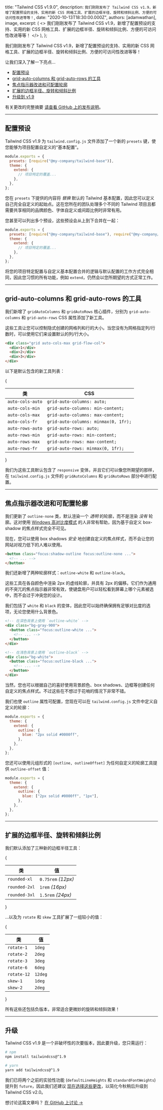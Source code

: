 
  title: "Tailwind CSS v1.9.0",
  description: `我们刚刚发布了 Tailwind CSS v1.9，新增了配置预设的支持、实用的新 CSS 网格工具、扩展的边框半径、旋转和倾斜比例、方便的可访问性改进等等！`,
  date: "2020-10-13T18:30:00.000Z",
  authors: [adamwathan],
  image,
  excerpt: (
    <>
      我们刚刚发布了 Tailwind CSS v1.9，新增了配置预设的支持、实用的新 CSS 网格工具、扩展的边框半径、旋转和倾斜比例、方便的可访问性改进等等！
    </>
  ),
};

我们刚刚发布了 Tailwind CSS v1.9，新增了配置预设的支持、实用的新 CSS 网格工具、扩展的边框半径、旋转和倾斜比例、方便的可访问性改进等等！

让我们深入了解一下亮点...

- [配置预设](#配置预设)
- [grid-auto-columns 和 grid-auto-rows 的工具](#grid-auto-columns和grid-auto-rows的工具)
- [焦点指示器改进和可配置轮廓](#焦点指示器改进和可配置轮廓)
- [扩展的边框半径、旋转和倾斜比例](#扩展的边框半径-旋转和倾斜比例)
- [升级到 v1.9](#升级)

有关更改的完整摘要 [请查看 GitHub 上的发布说明](https://github.com/tailwindlabs/tailwindcss/releases/tag/v1.9.0)。

---

## 配置预设

Tailwind CSS v1.9 为 `tailwind.config.js` 文件添加了一个新的 `presets` 键，使您能够为项目配置自定义的“基本配置”。

```js
module.exports = {
  presets: [require("@my-company/tailwind-base")],
  theme: {
    extend: {
      // 项目特定的覆盖...
    },
  },
};
```

您在 `presets` 下提供的内容将 _替换_ 默认的 Tailwind 基本配置，因此您可以定义自己完全自定义的起始点。这在您所在的团队处理多个不同的 Tailwind 项目且都需要共享相同的品牌颜色、字体自定义或间距比例时非常有用。

您甚至可以列出多个预设，这些预设会从上到下合并在一起：

```js
module.exports = {
  presets: [require("@my-company/tailwind-base"), require("@my-company/tailwind-marketing")],
  theme: {
    extend: {
      // 项目特定的覆盖...
    },
  },
};
```

将您的项目特定配置与自定义基本配置合并的逻辑与默认配置的工作方式完全相同，因此您习惯的所有功能，例如 `extend`，仍然会以您所期望的方式正常工作。

---

## grid-auto-columns 和 grid-auto-rows 的工具

我们新增了 `gridAutoColumns` 和 `gridAutoRows` 核心插件，分别为 `grid-auto-columns` 和 `grid-auto-rows` CSS 属性添加了新工具。

这些工具让您可以控制隐式创建的网格列和行的大小。当您没有为网格指定列/行数时，可以使用它们来设置默认的列/行大小。

```html
<div class="grid auto-cols-max grid-flow-col">
  <div>1</div>
  <div>2</div>
  <div>3</div>
</div>
```

以下是默认包含的新工具列表：

{

<table>
  <thead>
    <tr>
      <th>类</th>
      <th>CSS</th>
    </tr>
  </thead>
  <tbody>
    <tr>
      <td>
        <code>auto-cols-auto</code>
      </td>
      <td>
        <code>grid-auto-columns: auto;</code>
      </td>
    </tr>
    <tr>
      <td>
        <code>auto-cols-min</code>
      </td>
      <td>
        <code>grid-auto-columns: min-content;</code>
      </td>
    </tr>
    <tr>
      <td>
        <code>auto-cols-max</code>
      </td>
      <td>
        <code>grid-auto-columns: max-content;</code>
      </td>
    </tr>
    <tr>
      <td>
        <code>auto-cols-fr</code>
      </td>
      <td>
        <code>grid-auto-columns: minmax(0, 1fr);</code>
      </td>
    </tr>
    <tr>
      <td>
        <code>auto-rows-auto</code>
      </td>
      <td>
        <code>grid-auto-rows: auto;</code>
      </td>
    </tr>
    <tr>
      <td>
        <code>auto-rows-min</code>
      </td>
      <td>
        <code>grid-auto-rows: min-content;</code>
      </td>
    </tr>
    <tr>
      <td>
        <code>auto-rows-max</code>
      </td>
      <td>
        <code>grid-auto-rows: max-content;</code>
      </td>
    </tr>
    <tr>
      <td>
        <code>auto-rows-fr</code>
      </td>
      <td>
        <code>grid-auto-rows: minmax(0, 1fr);</code>
      </td>
    </tr>
  </tbody>
</table>

}

我们为这些工具默认包含了 `responsive` 变体，并且它们可以像您所期望的那样，在 `tailwind.config.js` 文件的 `gridAutoColumns` 和 `gridAutoRows` 部分中进行配置。

---

## 焦点指示器改进和可配置轮廓

我们更新了 `outline-none` 类，默认渲染一个 _透明_ 的轮廓，而不是渲染 _没有_ 轮廓。这对使用 [Windows 高对比度模式](https://blogs.windows.com/msedgedev/2020/09/17/styling-for-windows-high-contrast-with-new-standards-for-forced-colors/) 的人非常有帮助，因为基于自定义 box-shadow 的焦点样式完全不可见。

现在，您可以使用 box shadows _安全_ 地创建自定义的焦点样式，而不会让您的网站对视力低下的人难以使用。

```html
<button class="focus:shadow-outline focus:outline-none ...">
  <!-- ... -->
</button>
```

我们还新增了两种轮廓样式：`outline-white` 和 `outline-black`。

这些工具在各自颜色中渲染 2px 的虚线轮廓，并具有 2px 的偏移。它们作为通用的不突兀的焦点指示器非常有效，使键盘用户可以轻松看到屏幕上哪个元素被选中，而不会过于冲突您的设计。

我们包括了 `white` 和 `black` 的变体，因此您可以始终确保拥有足够对比度的选项，无论您使用什么背景色。

```html
<!-- 在深色背景上使用 `outline-white` -->
<div class="bg-gray-900">
  <button class="focus:outline-white ...">
    <!-- ... -->
  </button>
</div>

<!-- 在浅色背景上使用 `outline-black` -->
<div class="bg-white">
  <button class="focus:outline-black ...">
    <!-- ... -->
  </button>
</div>
```

当然，您也可以根据自己的喜好使用背景颜色、box shadows、边框等创建任何自定义的焦点样式。不过这些在不想过于花哨的情况下非常不错。

我们也使 `outline` 属性可配置，您现在可以在 `tailwind.config.js` 文件中定义自定义的轮廓：

```js
module.exports = {
  theme: {
    extend: {
      outline: {
        blue: "2px solid #0000ff",
      },
    },
  },
};
```

您还可以使用元组形式的 `[outline, outlineOffset]` 为任何自定义的轮廓工具提供 `outline-offset` 值：

```js
module.exports = {
  theme: {
    extend: {
      outline: {
        blue: ["2px solid #0000ff", "1px"],
      },
    },
  },
};
```

---

## 扩展的边框半径、旋转和倾斜比例

我们默认添加了三种新的边框半径工具：

{

<table>
  <thead>
    <tr>
      <th>类</th>
      <th>值</th>
    </tr>
  </thead>
  <tbody>
    <tr>
      <td>
        <code>rounded-xl</code>
      </td>
      <td>
        <code>0.75rem</code> <em>(12px)</em>
      </td>
    </tr>
    <tr>
      <td>
        <code>rounded-2xl</code>
      </td>
      <td>
        <code>1rem</code> <em>(16px)</em>
      </td>
    </tr>
    <tr>
      <td>
        <code>rounded-3xl</code>
      </td>
      <td>
        <code>1.5rem</code> <em>(24px)</em>
      </td>
    </tr>
  </tbody>
</table>
}

...以及为 `rotate` 和 `skew` 工具扩展了一组较小的值：

{

<table>
  <thead>
    <tr>
      <th>类</th>
      <th>值</th>
    </tr>
  </thead>
  <tbody>
    <tr>
      <td>
        <code>rotate-1</code>
      </td>
      <td>
        <code>1deg</code>
      </td>
    </tr>
    <tr>
      <td>
        <code>rotate-2</code>
      </td>
      <td>
        <code>2deg</code>
      </td>
    </tr>
    <tr>
      <td>
        <code>rotate-3</code>
      </td>
      <td>
        <code>3deg</code>
      </td>
    </tr>
    <tr>
      <td>
        <code>rotate-6</code>
      </td>
      <td>
        <code>6deg</code>
      </td>
    </tr>
    <tr>
      <td>
        <code>rotate-12</code>
      </td>
      <td>
        <code>12deg</code>
      </td>
    </tr>
    <tr>
      <td>
        <code>skew-1</code>
      </td>
      <td>
        <code>1deg</code>
      </td>
    </tr>
    <tr>
      <td>
        <code>skew-2</code>
      </td>
      <td>
        <code>2deg</code>
      </td>
    </tr>
  </tbody>
</table>
}

所有这些还包括负版本，非常适合更微妙的旋转和倾斜效果！

---

## 升级

Tailwind CSS v1.9 是一个非破坏性的次要版本，因此要升级，您只需运行：

```bash
# npm
npm install tailwindcss@^1.9

# yarn
yarn add tailwindcss@^1.9
```

我们已将两个之前的实验性功能 (`defaultLineHeights` 和 `standardFontWeights`) 提升到 `future`，因此我们还建议 [现在选择这些更改](https://v1.tailwindcss.com/docs/upcoming-changes#default-line-heights-for-font-size-utilities)，以简化今秋稍后升级到 Tailwind CSS v2.0。

想讨论这篇文章吗？ <a href="https://github.com/tailwindcss/tailwindcss/discussions/2552">在 GitHub 上讨论 →</a>
